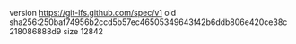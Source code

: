 version https://git-lfs.github.com/spec/v1
oid sha256:250baf74956b2ccd5b57ec46505349643f42b6ddb806e420ce38c218086888d9
size 12842
